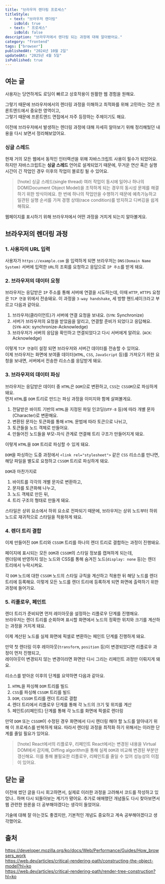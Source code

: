 ```yaml
---
title: "브라우저 렌더링 프로세스"
titleStyle:
  - text: "브라우저 렌더링"
    isBold: true
  - text: " 프로세스"
    isBold: false
description: "브라우저에서 렌더링 되는 과정에 대해 알아봤어요."
category: "frontend"
tags: ["browser"]
publishedAt: "2024년 10월 2일"
updatedAt: "2025년 4월 5일"
isPublished: true
---
```


## 여는 글

사용자는 당연하게도 로딩이 빠르고 상호작용이 원활한 웹 경험을 원해요.

그렇기 때문에 브라우저에서의 렌더링 과정을 이해하고 최적화를 위해 고민하는 것은 프론트엔드에서 중요한 영역이고,  
그렇기 때문에 프론트엔드 면접에서 자주 등장하는 주제이기도 해요.

이전에 브라우저에서 발생하는 렌더링 과정에 대해 자세히 알아보기 위해 정리해뒀던 내용을 다시 보면서 정리해보았어요.

### 싱글 스레드

현재 거의 모든 웹에서 동적인 인터랙션을 위해 자바스크립트 사용이 필수가 되었어요.  
하지만 자바스크립트는 **싱글 스레드** 언어로 설계되었기 때문에, 무거운 연산 혹은 실행시간이 긴 작업인 경우 이후의 작업이 블로킹 될 수 있어요.

> [!note] 싱글 스레드(single thread)
> 여러 작업이 동시에 일어나 하나의 DOM(Document Object Model)을 조작하게 되는 경우의 동시성 문제를 해결하기 위한 방식이에요. 한 번에 하나의 작업만을 수행하기 때문에 예측가능하고 일관된 실행 순서를 가져 경쟁 상태(race condition)를 방지하고 디버깅을 쉽게 해줘요.

웹페이지를 표시하기 위해 브라우저에서 어떤 과정을 거치게 되는지 알아볼게요.

## 브라우저의 렌더링 과정

<p> </p>

### 1. 사용자의 URL 입력

사용자가 `https://example.com` 을 입력하게 되면 브라우저는 `DNS(Domain Name System)` 서버에 입력한 `URL`의 조회를 요청하고 응답으로 `IP 주소`를 받게 돼요.

### 2. 브라우저의 데이터 요청

브라우저는 응답받은 `IP` 주소를 통해 서버에 연결을 시도하는데, 이때 `HTTP`, `HTTPS` 요청은 `TCP 연결` 위에서 전송돼요.
이 과정을 `3-way handshake`, 세 방향 핸드셰이크라고 부르고 다음과 같아요.

1. 브라우저(클라이언트)가 서버에 연결 요청을 보내요. (`SYN`: Synchronize)
2. 서버가 브라우저의 요청을 받았음을 알리고, 연결할 준비가 되었다고 응답해요. (`SYN-ACK`: synchronize-Acknowledge)
3. 브라우저가 서버의 응답을 확인하고 연결되었다고 다시 서버에게 알려요. (`ACK`: Acknowledge)

<MDXImage
  src="posts/browser-rendering/tcp.png"
  width="350px"
  alt="TCP 연결 과정"
  caption="TCP 연결 과정"
/>

이렇게 `TCP 연결`이 설정 되면 브라우저와 서버간 데이터를 전송할 수 있어요.  
이제 브라우저는 화면에 보여줄 데이터(`HTML`, `CSS`, `JavaScript` 등)를 가져오기 위한 요청을 보내면, 서버에서 전송한 리소스를 응답받게 돼요.

### 3. 브라우저의 데이터 파싱

브라우저는 응답받은 데이터 중 `HTML`은 `DOM`으로 변환하고, `CSS`는 `CSSOM`으로 파싱하게 돼요.  
먼저 `HTML`를 `DOM` 트리로 만드는 파싱 과정을 이미지와 함께 살펴볼게요.

<MDXImage
  src="posts/browser-rendering/dom-parsing.png"
  alt="DOM 파싱 과정"
  caption="DOM 파싱 과정"
/>

1. 전달받은 바이트 기반의 `HTML`을 지정된 파일 인코딩(`UTF-8` 등)에 따라 개별 문자(Character)로 변환해요.
2. 변환된 문자는 토큰화를 통해 `HTML` 문법에 따라 토큰으로 나뉘고,
3. 토큰들을 노드 객체로 만들어요.
4. 만들어진 노드들을 부모-자식 관계로 연결해 트리 구조가 만들어지게 돼요.

이렇게 `HTML`을 `DOM` 트리로 파싱할 수 있게 돼요.

`DOM`을 파싱하는 도중 과정에서 `<link rel="stylesheet">` 같은 `CSS` 리소스를 만나면, 해당 파일을 별도로 요청하고 `CSSOM` 트리로 파싱하게 돼요.

<MDXImage
  src="posts/browser-rendering/cssom-parsing.png"
  alt="CSSOM 파싱 과정"
  caption="CSSOM 파싱 과정"
/>

`DOM`과 마찬가지로

1. 바이트를 각각의 개별 문자로 변환하고,
2. 문자를 토큰화해 나누고,
3. 노드 객체로 만든 뒤,
4. 트리 구조의 형태로 만들게 돼요.

스타일은 상위 요소에서 하위 요소로 전파되기 때문에, 브라우저는 상위 노드부터 하위 노드로 재귀적으로 스타일을 적용하게 돼요.

### 4. 렌더 트리 결합

이제 만들어진 `DOM` 트리와 `CSSOM` 트리를 하나의 렌더 트리로 결합하는 과정이 진행돼요.

<MDXImage
  src="posts/browser-rendering/render-tree.png"
  alt="렌더 트리 결합 과정"
  caption="렌더 트리 결합 과정"
/>

페이지에 표시되는 모든 `DOM`과 `CSSOM`의 스타일 정보를 캡쳐하게 되는데,  
렌더링에 반영하지 않는 노드와 CSS를 통해 숨겨진 노드(`display: none` 등)는 렌더 트리에서 누락시켜요.

각 `DOM` 노드에 대한 `CSSOM` 노드의 스타일 규칙을 계산하고 적용한 뒤 해당 노드를 렌더 트리에 등록해요.
이렇게 모든 노드를 렌더 트리에 등록하게 되면 화면에 출력하기 위한 과정에 들어가요.

### 5. 리플로우, 페인트

렌더 트리가 준비되면 먼저 레이아웃을 설정하는 리플로우 단계를 진행해요.  
브라우저는 렌더 트리를 순회하며 표시할 화면에서 노드의 정확한 위치와 크기를 계산하는 과정을 거치게 돼요.

이제 계산된 노드를 실제 화면에 픽셀로 변환하는 페인트 단계를 진행하게 돼요.

만약 첫 렌더링 이후 레이아웃(`transform`, `position` 등)이 변경되었다면 리플로우 과정이 먼저 진행되고,  
레이아웃이 변경되지 않는 변경이라면 화면만 다시 그리는 리페인트 과정만 이뤄지게 돼요.

리소스를 받아온 이후의 단계를 요약하면 다음과 같아요.

1. `HTML`을 파싱해 `DOM` 트리를 빌드
2. `CSS`를 파싱해 `CSSOM` 트리를 빌드
3. `DOM`, `CSSOM` 트리를 렌더 트리로 결합
4. 렌더 트리에서 리플로우 단계를 통해 각 노드의 크기 및 위치를 계산
5. 페인트(리페인트) 단계를 통해 각 노드를 화면에 픽셀로 렌더링

만약 `DOM` 또는 `CSSOM`이 수정된 경우 화면에서 다시 렌더링 해야 할 노드를 알아내기 위해 이 프로세스를 반복하게 돼요.
따라서 렌더링 과정을 최적화 하기 위해서는 이러한 단계를 줄일 필요가 있어요.

> [!note] React에서의 리플로우, 리페인트
> React에서는 변경된 내용을 Virtual DOM에서 감지해, Diffing algorithm을 통해 실제 `DOM`과 비교해 변경된 부분만 갱신해요. 이를 통해 불필요한 리플로우, 리페인트를 줄일 수 있어 성능상의 이점이 있어요.

## 닫는 글

이전에 썼던 글을 다시 회고하면서, 실제로 이러한 과정을 고려해서 코드를 작성하고 있었나.. 하며 다시 되돌아보는 계기가 됐어요. 추가로 애매했던 개념들도 다시 찾아보면서 웹 관련한 원론을 더 공부해야겠다는 생각이 들었어요.

기술에 대해 잘 아는것도 좋겠지만, 기본적인 개념도 중요하고 계속 공부해야겠다고 생각했어요.

## 출처

https://developer.mozilla.org/ko/docs/Web/Performance/Guides/How_browsers_work  
https://web.dev/articles/critical-rendering-path/constructing-the-object-model?hl=ko  
https://web.dev/articles/critical-rendering-path/render-tree-construction?hl=ko
